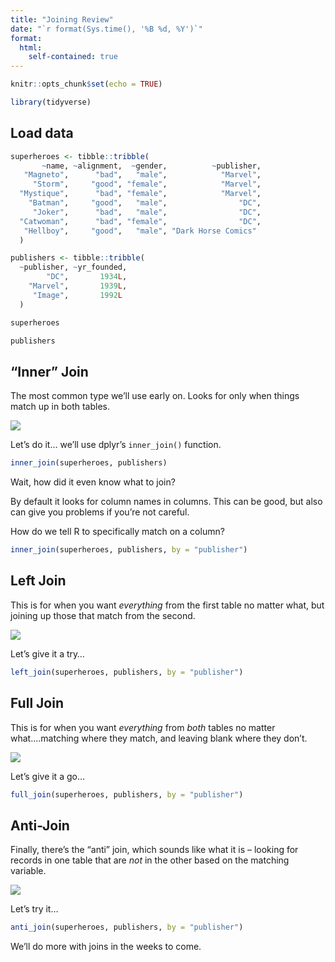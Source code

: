 ```yaml
---
title: "Joining Review"
date: "`r format(Sys.time(), '%B %d, %Y')`"
format:
  html:
    self-contained: true
---
```



```r
knitr::opts_chunk$set(echo = TRUE)

library(tidyverse)

```

## Load data

```r

superheroes <- tibble::tribble(
       ~name, ~alignment,  ~gender,          ~publisher,
   "Magneto",      "bad",   "male",            "Marvel",
     "Storm",     "good", "female",            "Marvel",
  "Mystique",      "bad", "female",            "Marvel",
    "Batman",     "good",   "male",                "DC",
     "Joker",      "bad",   "male",                "DC",
  "Catwoman",      "bad", "female",                "DC",
   "Hellboy",     "good",   "male", "Dark Horse Comics"
  )

publishers <- tibble::tribble(
  ~publisher, ~yr_founded,
        "DC",       1934L,
    "Marvel",       1939L,
     "Image",       1992L
  )

```

```r

superheroes

publishers

```

## "Inner" Join

The most common type we'll use early on. Looks for only when things match up in both tables.

![](images/innerjoin.png)

Let's do it... we'll use dplyr's `inner_join()` function.

```r

inner_join(superheroes, publishers)


```

Wait, how did it even know what to join?

By default it looks for column names in columns. This can be good, but also can give you problems if you're not careful.

How do we tell R to specifically match on a column?

```r

inner_join(superheroes, publishers, by = "publisher")


```

## Left Join

This is for when you want *everything* from the first table no matter what, but joining up those that match from the second.

![](images/leftjoin.png)

Let's give it a try...

```r

left_join(superheroes, publishers, by = "publisher")


```

## Full Join

This is for when you want *everything* from *both* tables no matter what....matching where they match, and leaving blank where they don't.

![](images/fulljoin.png)

Let's give it a go...

```r

full_join(superheroes, publishers, by = "publisher")


```

## Anti-Join

Finally, there's the "anti" join, which sounds like what it is -- looking for records in one table that are *not* in the other based on the matching variable.

![](images/antijoin.png)

Let's try it...

```r

anti_join(superheroes, publishers, by = "publisher")


```

We'll do more with joins in the weeks to come.
